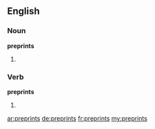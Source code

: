 ==English==

===Noun===
'''preprints'''

# {{plural of|[[preprint]]}}

===Verb===
'''preprints'''

# {{third-person singular of|[[preprint]]}}

[[ar:preprints]]
[[de:preprints]]
[[fr:preprints]]
[[my:preprints]]
